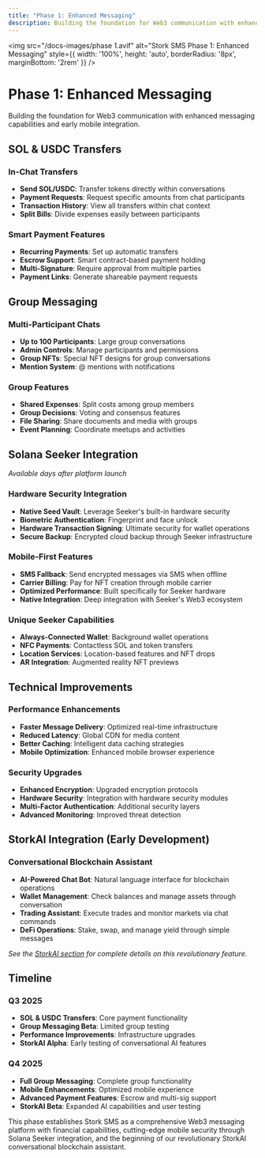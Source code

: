 ```yaml
---
title: "Phase 1: Enhanced Messaging"
description: Building the foundation for Web3 communication with enhanced messaging capabilities
---
```


<img
  src="/docs-images/phase 1.avif"
  alt="Stork SMS Phase 1: Enhanced Messaging"
  style={{ width: '100%', height: 'auto', borderRadius: '8px', marginBottom: '2rem' }}
/>

# Phase 1: Enhanced Messaging

Building the foundation for Web3 communication with enhanced messaging capabilities and early mobile integration.

## SOL & USDC Transfers

### In-Chat Transfers

* **Send SOL/USDC**: Transfer tokens directly within conversations
* **Payment Requests**: Request specific amounts from chat participants
* **Transaction History**: View all transfers within chat context
* **Split Bills**: Divide expenses easily between participants

### Smart Payment Features

* **Recurring Payments**: Set up automatic transfers
* **Escrow Support**: Smart contract-based payment holding
* **Multi-Signature**: Require approval from multiple parties
* **Payment Links**: Generate shareable payment requests

## Group Messaging

### Multi-Participant Chats

* **Up to 100 Participants**: Large group conversations
* **Admin Controls**: Manage participants and permissions
* **Group NFTs**: Special NFT designs for group conversations
* **Mention System**: @ mentions with notifications

### Group Features

* **Shared Expenses**: Split costs among group members
* **Group Decisions**: Voting and consensus features
* **File Sharing**: Share documents and media with groups
* **Event Planning**: Coordinate meetups and activities

## Solana Seeker Integration

_Available days after platform launch_

### Hardware Security Integration

* **Native Seed Vault**: Leverage Seeker's built-in hardware security
* **Biometric Authentication**: Fingerprint and face unlock
* **Hardware Transaction Signing**: Ultimate security for wallet operations
* **Secure Backup**: Encrypted cloud backup through Seeker infrastructure

### Mobile-First Features

* **SMS Fallback**: Send encrypted messages via SMS when offline
* **Carrier Billing**: Pay for NFT creation through mobile carrier
* **Optimized Performance**: Built specifically for Seeker hardware
* **Native Integration**: Deep integration with Seeker's Web3 ecosystem

### Unique Seeker Capabilities

* **Always-Connected Wallet**: Background wallet operations
* **NFC Payments**: Contactless SOL and token transfers
* **Location Services**: Location-based features and NFT drops
* **AR Integration**: Augmented reality NFT previews

## Technical Improvements

### Performance Enhancements

* **Faster Message Delivery**: Optimized real-time infrastructure
* **Reduced Latency**: Global CDN for media content
* **Better Caching**: Intelligent data caching strategies
* **Mobile Optimization**: Enhanced mobile browser experience

### Security Upgrades

* **Enhanced Encryption**: Upgraded encryption protocols
* **Hardware Security**: Integration with hardware security modules
* **Multi-Factor Authentication**: Additional security layers
* **Advanced Monitoring**: Improved threat detection

## StorkAI Integration (Early Development)

### Conversational Blockchain Assistant

* **AI-Powered Chat Bot**: Natural language interface for blockchain operations
* **Wallet Management**: Check balances and manage assets through conversation
* **Trading Assistant**: Execute trades and monitor markets via chat commands
* **DeFi Operations**: Stake, swap, and manage yield through simple messages

_See the [StorkAI section](../../storkai-coming-soon.md) for complete details on this revolutionary feature._

## Timeline

### Q3 2025

* **SOL & USDC Transfers**: Core payment functionality
* **Group Messaging Beta**: Limited group testing
* **Performance Improvements**: Infrastructure upgrades
* **StorkAI Alpha**: Early testing of conversational AI features

### Q4 2025

* **Full Group Messaging**: Complete group functionality
* **Mobile Enhancements**: Optimized mobile experience
* **Advanced Payment Features**: Escrow and multi-sig support
* **StorkAI Beta**: Expanded AI capabilities and user testing

This phase establishes Stork SMS as a comprehensive Web3 messaging platform with financial capabilities, cutting-edge mobile security through Solana Seeker integration, and the beginning of our revolutionary StorkAI conversational blockchain assistant.
